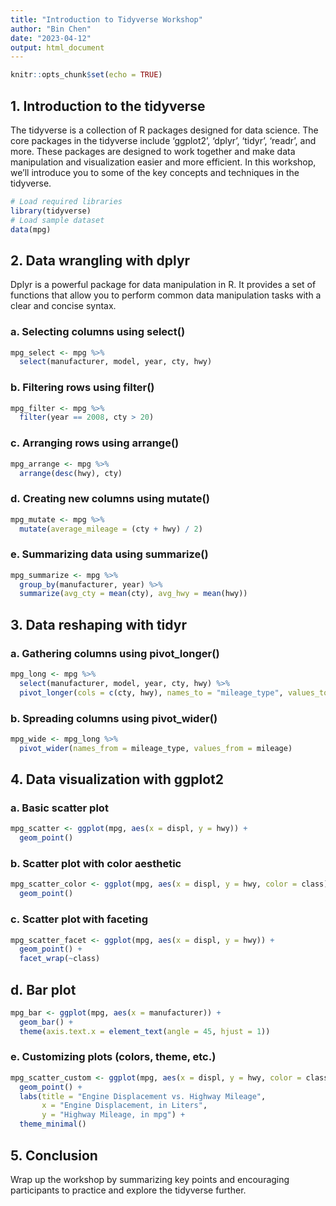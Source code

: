---
title: "Introduction to Tidyverse Workshop"
author: "Bin Chen"
date: "2023-04-12"
output: html_document
---

```{r setup, include=FALSE}
knitr::opts_chunk$set(echo = TRUE)
```


## 1. Introduction to the tidyverse
The tidyverse is a collection of R packages designed for data science. The core packages in the tidyverse include 'ggplot2', 'dplyr', 'tidyr', 'readr', and more. These packages are designed to work together and make data manipulation and visualization easier and more efficient. In this workshop, we'll introduce you to some of the key concepts and techniques in the tidyverse.

```{r}
# Load required libraries
library(tidyverse)
# Load sample dataset
data(mpg)
```

## 2. Data wrangling with dplyr
Dplyr is a powerful package for data manipulation in R. It provides a set of functions that allow you to perform common data manipulation tasks with a clear and concise syntax.

### a. Selecting columns using select()

```{r}
mpg_select <- mpg %>%
  select(manufacturer, model, year, cty, hwy)
```

### b. Filtering rows using filter()

```{r}
mpg_filter <- mpg %>%
  filter(year == 2008, cty > 20)
```

### c. Arranging rows using arrange()

```{r}
mpg_arrange <- mpg %>%
  arrange(desc(hwy), cty)
```
  

### d. Creating new columns using mutate()
```{r}
mpg_mutate <- mpg %>%
  mutate(average_mileage = (cty + hwy) / 2)
```

### e. Summarizing data using summarize()

```{r}
mpg_summarize <- mpg %>%
  group_by(manufacturer, year) %>%
  summarize(avg_cty = mean(cty), avg_hwy = mean(hwy))
```

## 3. Data reshaping with tidyr

### a. Gathering columns using pivot_longer()

```{r}
mpg_long <- mpg %>%
  select(manufacturer, model, year, cty, hwy) %>%
  pivot_longer(cols = c(cty, hwy), names_to = "mileage_type", values_to = "mileage")
```

### b. Spreading columns using pivot_wider()

```{r}
mpg_wide <- mpg_long %>%
  pivot_wider(names_from = mileage_type, values_from = mileage)
```
  

## 4. Data visualization with ggplot2

### a. Basic scatter plot

```{r}
mpg_scatter <- ggplot(mpg, aes(x = displ, y = hwy)) +
  geom_point()
```
  
### b. Scatter plot with color aesthetic

```{r}
mpg_scatter_color <- ggplot(mpg, aes(x = displ, y = hwy, color = class)) +
  geom_point()
```

### c. Scatter plot with faceting

```{r}
mpg_scatter_facet <- ggplot(mpg, aes(x = displ, y = hwy)) +
  geom_point() +
  facet_wrap(~class)
```

## d. Bar plot

```{r}
mpg_bar <- ggplot(mpg, aes(x = manufacturer)) +
  geom_bar() +
  theme(axis.text.x = element_text(angle = 45, hjust = 1))
```

### e. Customizing plots (colors, theme, etc.)

```{r}
mpg_scatter_custom <- ggplot(mpg, aes(x = displ, y = hwy, color = class)) +
  geom_point() +
  labs(title = "Engine Displacement vs. Highway Mileage",
       x = "Engine Displacement, in Liters",
       y = "Highway Mileage, in mpg") +
  theme_minimal()
```


## 5. Conclusion

Wrap up the workshop by summarizing key points and encouraging participants to practice and explore the tidyverse further.
